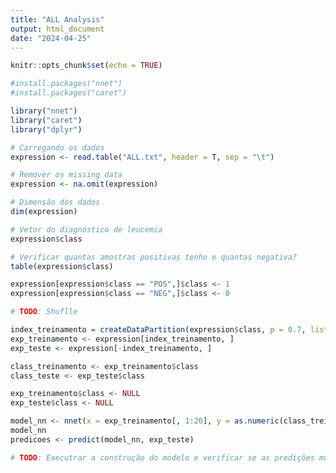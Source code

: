 ```yaml
---
title: "ALL Analysis"
output: html_document
date: "2024-04-25"
---
```


```r
knitr::opts_chunk$set(echo = TRUE)
```


```r
#install.packages("nnet")
#install.packages("caret")

library("nnet")
library("caret")
library("dplyr")

```

```r
# Carregando os dados
expression <- read.table("ALL.txt", header = T, sep = "\t")

# Remover os missing data
expression <- na.omit(expression)

# Dimensão dos dados
dim(expression)

# Vetor do diagnóstico de leucemia
expression$class

# Verificar quantas amostras positivas tenho e quantas negativa?
table(expression$class)

expression[expression$class == "POS",]$class <- 1
expression[expression$class == "NEG",]$class <- 0

```

```r

# TODO: Shuflle

index_treinamento = createDataPartition(expression$class, p = 0.7, list = FALSE)
exp_treinamento <- expression[index_treinamento, ]
exp_teste <- expression[-index_treinamento, ]

class_treinamento <- exp_treinamento$class
class_teste <- exp_teste$class

exp_treinamento$class <- NULL
exp_teste$class <- NULL

model_nn <- nnet(x = exp_treinamento[, 1:20], y = as.numeric(class_treinamento) , size = 10)
model_nn
predicoes <- predict(model_nn, exp_teste)

# TODO: Executrar a construção do modelo e verificar se as predições mudam. 


```





